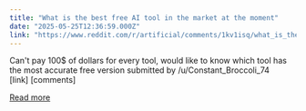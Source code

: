 ```yaml
---
title: "What is the best free AI tool in the market at the moment"
date: "2025-05-25T12:36:59.000Z"
link: "https://www.reddit.com/r/artificial/comments/1kv1isq/what_is_the_best_free_ai_tool_in_the_market_at/"
---
```


Can't pay 100$ of dollars for every tool, would like to know which tool has the most accurate free version 
    submitted by    /u/Constant_Broccoli_74  
 [link]   [comments]

[Read more](https://www.reddit.com/r/artificial/comments/1kv1isq/what_is_the_best_free_ai_tool_in_the_market_at/)
